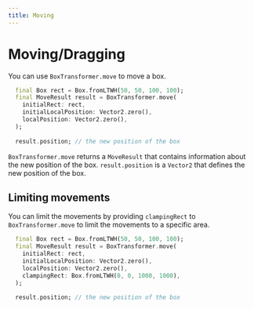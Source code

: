 ```yaml
---
title: Moving
---
```


# Moving/Dragging

You can use `BoxTransformer.move` to move a box.

```dart title="Moving a box"
  final Box rect = Box.fromLTWH(50, 50, 100, 100);
  final MoveResult result = BoxTransformer.move(
    initialRect: rect,
    initialLocalPosition: Vector2.zero(),
    localPosition: Vector2.zero(),
  );
  
  result.position; // the new position of the box
```
`BoxTransformer.move` returns a `MoveResult` that contains information about the new position of the box. 
`result.position` is a `Vector2` that defines the new position of the box.

## Limiting movements

You can limit the movements by providing `clampingRect` to `BoxTransformer.move` to limit the movements to a specific
area.

```dart title="Limiting movements"
  final Box rect = Box.fromLTWH(50, 50, 100, 100);
  final MoveResult result = BoxTransformer.move(
    initialRect: rect,
    initialLocalPosition: Vector2.zero(),
    localPosition: Vector2.zero(),
    clampingRect: Box.fromLTWH(0, 0, 1000, 1000),
  );
  
  result.position; // the new position of the box
```